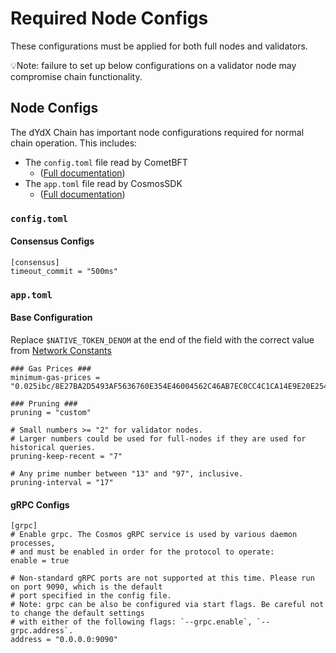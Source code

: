 # Required Node Configs

These configurations must be applied for both full nodes and validators.

💡Note: failure to set up below configurations on a validator node may compromise chain functionality.

## Node Configs

The dYdX Chain has important node configurations required for normal chain operation. This includes:
- The `config.toml` file read by CometBFT
  - ([Full documentation](https://docs.cometbft.com/v0.38/core/configuration))
- The `app.toml` file read by CosmosSDK
  - ([Full documentation](https://docs.cosmos.network/main/learn/advanced/config))

### `config.toml`

#### Consensus Configs

```
[consensus]
timeout_commit = "500ms"
```

### `app.toml`

#### Base Configuration

Replace `$NATIVE_TOKEN_DENOM` at the end of the field with the correct value from [Network Constants](/nodes/network-constants)
```
### Gas Prices ###
minimum-gas-prices = "0.025ibc/8E27BA2D5493AF5636760E354E46004562C46AB7EC0CC4C1CA14E9E20E2545B5,12500000000$NATIVE_TOKEN_DENOM"
```

```
### Pruning ###
pruning = "custom"

# Small numbers >= "2" for validator nodes.
# Larger numbers could be used for full-nodes if they are used for historical queries.
pruning-keep-recent = "7"

# Any prime number between "13" and "97", inclusive.
pruning-interval = "17"
```

#### gRPC Configs

```
[grpc]
# Enable grpc. The Cosmos gRPC service is used by various daemon processes,
# and must be enabled in order for the protocol to operate:
enable = true

# Non-standard gRPC ports are not supported at this time. Please run on port 9090, which is the default
# port specified in the config file.
# Note: grpc can be also be configured via start flags. Be careful not to change the default settings
# with either of the following flags: `--grpc.enable`, `--grpc.address`.
address = "0.0.0.0:9090"
```
